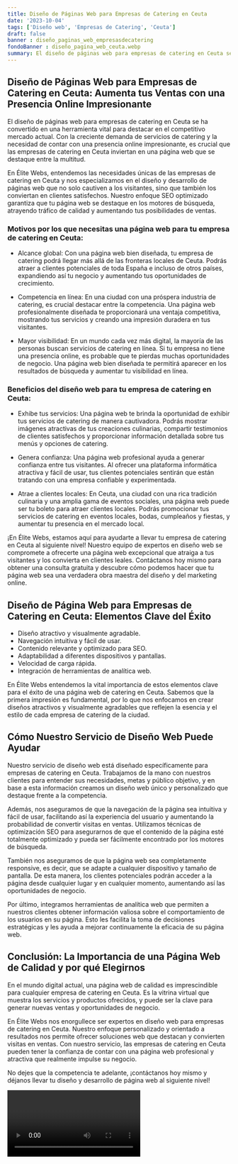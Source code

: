 ```yaml
---
title: Diseño de Páginas Web para Empresas de Catering en Ceuta
date: '2023-10-04'
tags: ['Diseño web', 'Empresas de Catering', 'Ceuta']
draft: false
banner : diseño_paginas_web_empresasdecatering
fondoBanner : diseño_pagina_web_ceuta.webp
summary: El diseño de páginas web para empresas de catering en Ceuta se ha convertido en una herramienta vital para destacar en el competitivo mercado actual. Con la creciente demanda de servicios de catering y la necesidad de contar con una presencia online impresionante, es crucial que las empresas de catering en Ceuta inviertan en una página web que se destaque entre la multitud.
---
```


## Diseño de Páginas Web para Empresas de Catering en Ceuta: Aumenta tus Ventas con una Presencia Online Impresionante

El diseño de páginas web para empresas de catering en Ceuta se ha convertido en una herramienta vital para destacar en el competitivo mercado actual. Con la creciente demanda de servicios de catering y la necesidad de contar con una presencia online impresionante, es crucial que las empresas de catering en Ceuta inviertan en una página web que se destaque entre la multitud.

En Élite Webs, entendemos las necesidades únicas de las empresas de catering en Ceuta y nos especializamos en el diseño y desarrollo de páginas web que no solo cautiven a los visitantes, sino que también los conviertan en clientes satisfechos. Nuestro enfoque SEO optimizado garantiza que tu página web se destaque en los motores de búsqueda, atrayendo tráfico de calidad y aumentando tus posibilidades de ventas.

### Motivos por los que necesitas una página web para tu empresa de catering en Ceuta:

- Alcance global: Con una página web bien diseñada, tu empresa de catering podrá llegar más allá de las fronteras locales de Ceuta. Podrás atraer a clientes potenciales de toda España e incluso de otros países, expandiendo así tu negocio y aumentando tus oportunidades de crecimiento.

- Competencia en línea: En una ciudad con una próspera industria de catering, es crucial destacar entre la competencia. Una página web profesionalmente diseñada te proporcionará una ventaja competitiva, mostrando tus servicios y creando una impresión duradera en tus visitantes.

- Mayor visibilidad: En un mundo cada vez más digital, la mayoría de las personas buscan servicios de catering en línea. Si tu empresa no tiene una presencia online, es probable que te pierdas muchas oportunidades de negocio. Una página web bien diseñada te permitirá aparecer en los resultados de búsqueda y aumentar tu visibilidad en línea.

### Beneficios del diseño web para tu empresa de catering en Ceuta:

- Exhibe tus servicios: Una página web te brinda la oportunidad de exhibir tus servicios de catering de manera cautivadora. Podrás mostrar imágenes atractivas de tus creaciones culinarias, compartir testimonios de clientes satisfechos y proporcionar información detallada sobre tus menús y opciones de catering.

- Genera confianza: Una página web profesional ayuda a generar confianza entre tus visitantes. Al ofrecer una plataforma informática atractiva y fácil de usar, tus clientes potenciales sentirán que están tratando con una empresa confiable y experimentada.

- Atrae a clientes locales: En Ceuta, una ciudad con una rica tradición culinaria y una amplia gama de eventos sociales, una página web puede ser tu boleto para atraer clientes locales. Podrás promocionar tus servicios de catering en eventos locales, bodas, cumpleaños y fiestas, y aumentar tu presencia en el mercado local.

¡En Élite Webs, estamos aquí para ayudarte a llevar tu empresa de catering en Ceuta al siguiente nivel! Nuestro equipo de expertos en diseño web se compromete a ofrecerte una página web excepcional que atraiga a tus visitantes y los convierta en clientes leales. Contáctanos hoy mismo para obtener una consulta gratuita y descubre cómo podemos hacer que tu página web sea una verdadera obra maestra del diseño y del marketing online.

<GifSeo />

<Cta />

## Diseño de Página Web para Empresas de Catering en Ceuta: Elementos Clave del Éxito

- Diseño atractivo y visualmente agradable.
- Navegación intuitiva y fácil de usar.
- Contenido relevante y optimizado para SEO.
- Adaptabilidad a diferentes dispositivos y pantallas.
- Velocidad de carga rápida.
- Integración de herramientas de analítica web.

En Élite Webs entendemos la vital importancia de estos elementos clave para el éxito de una página web de catering en Ceuta. Sabemos que la primera impresión es fundamental, por lo que nos enfocamos en crear diseños atractivos y visualmente agradables que reflejen la esencia y el estilo de cada empresa de catering de la ciudad.

## Cómo Nuestro Servicio de Diseño Web Puede Ayudar

Nuestro servicio de diseño web está diseñado específicamente para empresas de catering en Ceuta. Trabajamos de la mano con nuestros clientes para entender sus necesidades, metas y público objetivo, y en base a esta información creamos un diseño web único y personalizado que destaque frente a la competencia.

Además, nos aseguramos de que la navegación de la página sea intuitiva y fácil de usar, facilitando así la experiencia del usuario y aumentando la probabilidad de convertir visitas en ventas. Utilizamos técnicas de optimización SEO para asegurarnos de que el contenido de la página esté totalmente optimizado y pueda ser fácilmente encontrado por los motores de búsqueda.

También nos aseguramos de que la página web sea completamente responsive, es decir, que se adapte a cualquier dispositivo y tamaño de pantalla. De esta manera, los clientes potenciales podrán acceder a la página desde cualquier lugar y en cualquier momento, aumentando así las oportunidades de negocio.

Por último, integramos herramientas de analítica web que permiten a nuestros clientes obtener información valiosa sobre el comportamiento de los usuarios en su página. Esto les facilita la toma de decisiones estratégicas y les ayuda a mejorar continuamente la eficacia de su página web.

## Conclusión: La Importancia de una Página Web de Calidad y por qué Elegirnos

En el mundo digital actual, una página web de calidad es imprescindible para cualquier empresa de catering en Ceuta. Es la vitrina virtual que muestra los servicios y productos ofrecidos, y puede ser la clave para generar nuevas ventas y oportunidades de negocio.

En Élite Webs nos enorgullece ser expertos en diseño web para empresas de catering en Ceuta. Nuestro enfoque personalizado y orientado a resultados nos permite ofrecer soluciones web que destacan y convierten visitas en ventas. Con nuestro servicio, las empresas de catering en Ceuta pueden tener la confianza de contar con una página web profesional y atractiva que realmente impulse su negocio.

No dejes que la competencia te adelante, ¡contáctanos hoy mismo y déjanos llevar tu diseño y desarrollo de página web al siguiente nivel!

<Video />

<CtaBot job='Empresas de Catering' city='Ceuta'/>

<Gmaps query='Ceuta+españa+maps' />